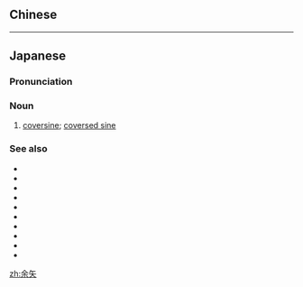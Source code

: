 {{also|餘矢}}
==Chinese==
{{zh-see|餘矢}}

----

==Japanese==
{{ja-kanjitab|よ|し|yomi=o}}

===Pronunciation===
{{ja-pron|acc=a|y=o|せいし}}

===Noun===
{{ja-noun|よし}}

# {{lb|ja|trigonometry|sort=よし}} [[coversine]]; [[coversed sine]]

===See also===
* {{ja-r|三%角%関%数|さん%かく% かん%すう}}
* {{ja-r|正%弦|せい%げん}}
* {{ja-r|余%弦|よ%げん}}
* {{ja-r|正%接|せい%せつ}}
* {{ja-r|余%接|よ%せつ}}
* {{ja-r|正%割|せい%かつ}}
* {{ja-r|余%割|よ%かつ}}
* {{ja-r|正%矢|せい%し}}
* {{ja-r|半%正%矢|はん%せい%し}}
* {{ja-l|半余矢|はんよし|han'yoshi}}

[[zh:余矢]]